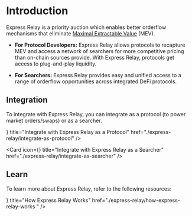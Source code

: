 
# Introduction

Express Relay is a priority auction which enables better orderflow mechanisms that eliminate [Maximal Extractable Value](https://www.ledger.com/academy/glossary/maximal-extractable-value-mev) (MEV).

- **For Protocol Developers:** Express Relay allows protocols to recapture MEV and access a network of searchers for more competitive pricing than on-chain sources provide.
  With Express Relay, protocols get access to plug-and-play liquidity.

- **For Searchers:** Express Relay provides easy and unified access to a range of orderflow opportunities across integrated DeFi protocols.

## Integration

To integrate with Express Relay, you can integrate as a protocol (to power market orders/swaps) or as a searcher.

<Cards>
<Card
  icon={<ContractIcon />}
  title="Integrate with Express Relay as a Protocol"
  href="./express-relay/integrate-as-protocol"
/>

<Card
  icon={<SearchIcon />}
  title="Integrate with Express Relay as a Searcher"
  href="./express-relay/integrate-as-searcher"
/>
</Cards>

## Learn

To learn more about Express Relay, refer to the following resources:

<Cards>
  <Card
    icon={<QuestionMarkIcon />}
    title="How Express Relay Works"
    href="./express-relay/how-express-relay-works "
  />
</Cards>
